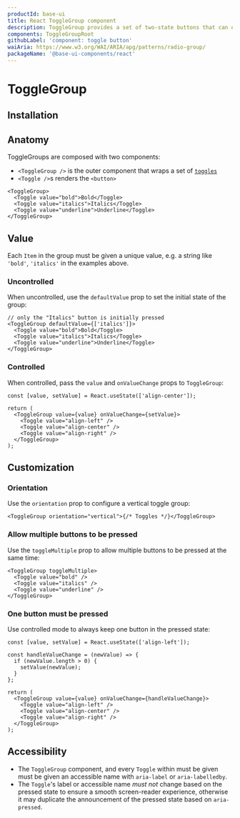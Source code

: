 ```yaml
---
productId: base-ui
title: React ToggleGroup component
description: ToggleGroup provides a set of two-state buttons that can either be off (not pressed) or on (pressed).
components: ToggleGroupRoot
githubLabel: 'component: toggle button'
waiAria: https://www.w3.org/WAI/ARIA/apg/patterns/radio-group/
packageName: '@base-ui-components/react'
---
```


# ToggleGroup

<Description />

<ComponentLinkHeader design={false} />

<Demo demo="ToggleGroupIntroduction" defaultCodeOpen="false" bg="gradient" />

## Installation

<InstallationInstructions componentName="ToggleGroup" />

## Anatomy

ToggleGroups are composed with two components:

- `<ToggleGroup />` is the outer component that wraps a set of [`toggles`](/components/react-toggle)
- `<Toggle />`s renders the `<button>`

```tsx
<ToggleGroup>
  <Toggle value="bold">Bold</Toggle>
  <Toggle value="italics">Italics</Toggle>
  <Toggle value="underline">Underline</Toggle>
</ToggleGroup>
```

## Value

Each `Item` in the group must be given a unique value, e.g. a string like `'bold'`, `'italics'` in the examples above.

### Uncontrolled

When uncontrolled, use the `defaultValue` prop to set the initial state of the group:

```tsx
// only the "Italics" button is initially pressed
<ToggleGroup defaultValue={['italics']}>
  <Toggle value="bold">Bold</Toggle>
  <Toggle value="italics">Italics</Toggle>
  <Toggle value="underline">Underline</Toggle>
</ToggleGroup>
```

### Controlled

When controlled, pass the `value` and `onValueChange` props to `ToggleGroup`:

```tsx
const [value, setValue] = React.useState(['align-center']);

return (
  <ToggleGroup value={value} onValueChange={setValue}>
    <Toggle value="align-left" />
    <Toggle value="align-center" />
    <Toggle value="align-right" />
  </ToggleGroup>
);
```

## Customization

### Orientation

Use the `orientation` prop to configure a vertical toggle group:

```tsx
<ToggleGroup orientation="vertical">{/* Toggles */}</ToggleGroup>
```

### Allow multiple buttons to be pressed

Use the `toggleMultiple` prop to allow multiple buttons to be pressed at the same time:

```tsx
<ToggleGroup toggleMultiple>
  <Toggle value="bold" />
  <Toggle value="italics" />
  <Toggle value="underline" />
</ToggleGroup>
```

<Demo demo="ToggleGroupToggleMultiple" />

### One button must be pressed

Use controlled mode to always keep one button in the pressed state:

```tsx
const [value, setValue] = React.useState(['align-left']);

const handleValueChange = (newValue) => {
  if (newValue.length > 0) {
    setValue(newValue);
  }
};

return (
  <ToggleGroup value={value} onValueChange={handleValueChange}>
    <Toggle value="align-left" />
    <Toggle value="align-center" />
    <Toggle value="align-right" />
  </ToggleGroup>
);
```

## Accessibility

- The `ToggleGroup` component, and every `Toggle` within must be given must be given an accessible name with `aria-label` or `aria-labelledby`.
- The `Toggle`'s label or accessible name _must not_ change based on the pressed state to ensure a smooth screen-reader experience, otherwise it may duplicate the announcement of the pressed state based on `aria-pressed`.
